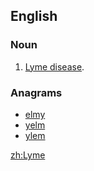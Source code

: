 {{also|lyme}}

==English==

===Noun===
{{en-noun|-}}

# [[Lyme disease]].

===Anagrams===
* [[elmy#English|elmy]] 
* [[yelm#English|yelm]]
* [[ylem#English|ylem]]

[[zh:Lyme]]